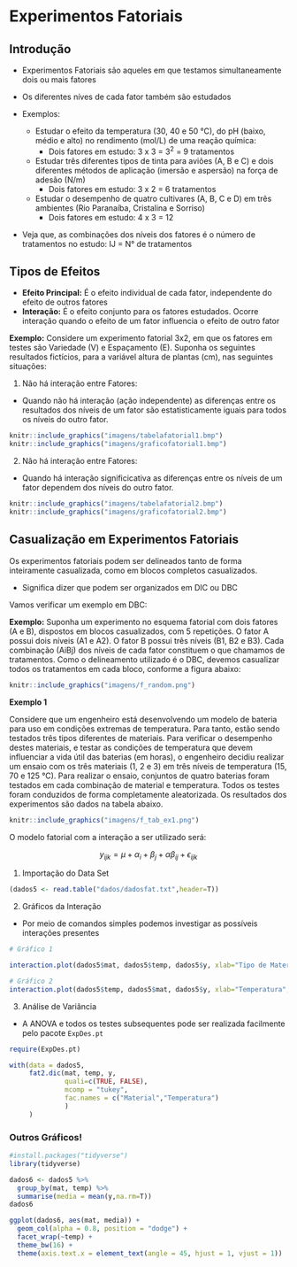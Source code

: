 # Experimentos Fatoriais

## Introdução

- Experimentos Fatoriais são aqueles em que testamos simultaneamente dois ou mais fatores

- Os diferentes níves de cada fator também são estudados

- Exemplos:
  - Estudar o efeito da temperatura (30, 40 e 50 °C), do pH (baixo, médio e alto) no rendimento (mol/L) de uma reação química:
    - Dois fatores em estudo: 3 x 3 = 3^2^ = 9 tratamentos
  
  - Estudar três diferentes tipos de tinta para aviões (A, B e C) e dois diferentes métodos de aplicação (imersão e aspersão) na força de adesão (N/m)
    - Dois fatores em estudo: 3 x 2 = 6 tratamentos
    
  - Estudar o desempenho de quatro cultivares (A, B, C e D) em três ambientes (Rio Paranaíba, Cristalina e Sorriso)
    - Dois fatores em estudo: 4 x 3 = 12
    
- Veja que, as combinações dos níveis dos fatores é o número de tratamentos no estudo: IJ = N° de tratamentos

## Tipos de Efeitos

  - **Efeito Principal:** É o efeito individual de cada fator, independente do efeito de outros fatores
  - **Interação:** É o efeito conjunto para os fatores estudados. Ocorre interação quando o efeito de um fator influencia o efeito de outro fator
  
  
**Exemplo:** Considere um experimento fatorial 3x2, em que os fatores em testes são Variedade (V) e Espaçamento (E). Suponha os seguintes resultados fictícios, para a variável altura de plantas (cm), nas seguintes situações:

1. Não há interação entre Fatores:

  - Quando não há interação (ação independente) as diferenças entre os resultados dos níveis de um fator são estatisticamente iguais para todos os níveis do outro fator.
  
```r
knitr::include_graphics("imagens/tabelafatorial1.bmp")
knitr::include_graphics("imagens/graficofatorial1.bmp")
```

2. Não há interação entre Fatores:

  - Quando há interação significicativa as diferenças entre os níveis de um fator dependem dos níveis do outro fator.

```r
knitr::include_graphics("imagens/tabelafatorial2.bmp")
knitr::include_graphics("imagens/graficofatorial2.bmp")
```

## Casualização em Experimentos Fatoriais

Os experimentos fatoriais podem ser delineados tanto de forma inteiramente casualizada, como em blocos completos casualizados.

  - Significa dizer que podem ser organizados em DIC ou DBC

Vamos verificar um exemplo em DBC:

**Exemplo:** Suponha um experimento no esquema fatorial com dois fatores (A e B), dispostos em blocos casualizados, com 5 repetições. O fator A possui dois níveis (A1 e A2). O fator B possui três níveis (B1, B2 e B3). Cada combinação (AiBj) dos níveis de cada fator constituem o que chamamos de tratamentos. Como o delineamento utilizado é o DBC, devemos casualizar todos os tratamentos em cada bloco, conforme a figura abaixo:

```r
knitr::include_graphics("imagens/f_random.png")
```

**Exemplo 1**

Considere que um engenheiro está desenvolvendo um modelo de bateria para uso em condições extremas de temperatura. Para tanto, estão sendo testados três tipos diferentes de materiais. Para verificar o desempenho destes materiais, e testar as condições de temperatura que devem influenciar a vida útil das baterias (em horas), o engenheiro decidiu realizar um ensaio com os três materiais (1, 2 e 3) em três níveis de temperatura (15, 70 e 125 °C). Para realizar o ensaio, conjuntos de quatro baterias foram testados em cada combinação de material e temperatura. Todos os testes foram conduzidos de forma completamente aleatorizada. Os resultados dos experimentos são dados na tabela abaixo.

```r
knitr::include_graphics("imagens/f_tab_ex1.png")
```

O modelo fatorial com a interação a ser utilizado será:

$$ y_{ijk}=\mu +\alpha _{i}+\beta _{j}+\alpha \beta_{ij}+\epsilon _{ijk}$$

1. Importação do Data Set

```r

(dados5 <- read.table("dados/dadosfat.txt",header=T))

```

2. Gráficos da Interação

- Por meio de comandos simples podemos investigar as possíveis interações presentes

```r

# Gráfico 1

interaction.plot(dados5$mat, dados5$temp, dados5$y, xlab="Tipo de Material", ylab="Vida Util")

# Gráfico 2
interaction.plot(dados5$temp, dados5$mat, dados5$y, xlab="Temperatura", ylab="Vida Util")
```

3. Análise de Variância

- A ANOVA e todos os testes subsequentes pode ser realizada facilmente pelo pacote `ExpDes.pt`

```r

require(ExpDes.pt)

with(data = dados5,
     fat2.dic(mat, temp, y,
              quali=c(TRUE, FALSE),
              mcomp = "tukey",
              fac.names = c("Material","Temperatura")
              )
     )

```

### Outros Gráficos!

```r
#install.packages("tidyverse")
library(tidyverse)

dados6 <- dados5 %>%
  group_by(mat, temp) %>%
  summarise(media = mean(y,na.rm=T))
dados6

ggplot(dados6, aes(mat, media)) +
  geom_col(alpha = 0.8, position = "dodge") +
  facet_wrap(~temp) +
  theme_bw(16) +
  theme(axis.text.x = element_text(angle = 45, hjust = 1, vjust = 1))

```


